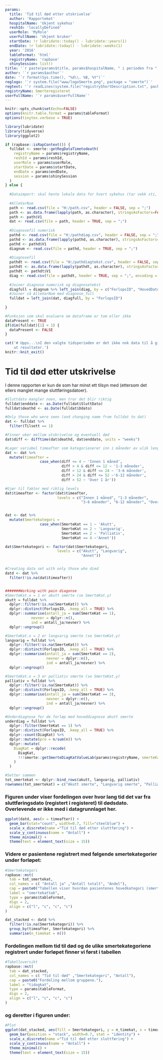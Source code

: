 ```yaml
---
params:
  title: 'Tid til død etter utskrivelse'
  author: 'Rapporteket'
  hospitalName: 'Ukjent sykehus'
  reshId: 'locallyDefined'
  userRole: 'MyRole'
  userFullName: 'Ukjent bruker'
  startDate: !r lubridate::today() - lubridate::years(1)
  endDate: !r lubridate::today() - lubridate::weeks(1)
  year: '2016'
  tableFormat: 'html'
  registryName: 'rapbase'
  shinySession: list()
title: '`r paste(params$title, params$hospitalName, " i perioden fra ", params$startDate, " til ", params$endDate)`'
author: '`r params$author`'
date: '`r format(Sys.time(), "%d\\. %B, %Y")`'
reglogo: '`r system.file("www/logoSmerte.png", package = "smerte")`'
regtext: '`r readLines(system.file("registryShortDescription.txt", package = "smerte"))`'
registryName: Smerteregisteret
userFullName: '`r params$userFullName`'
---
```

```r
knitr::opts_chunk$set(echo=FALSE)
options(knitr.table.format = params$tableFormat)
options(tinytex.verbose = TRUE)

library(lubridate)
library(tidyverse)
library(ggplot2)
```

```r

if (rapbase::isRapContext()) {
  fulldat <- smerte::getRegDataTimetodeath(
    registryName = params$registryName,
    reshId = params$reshId,
    userRole = params$userRole,
    startDate = params$startDate,
    endDate = params$endDate,
    session = params$shinySession
  )
} else {
  
  #Dataimport: skal hente lokale data for hvert sykehus (tar vekk sti, og erstatter med lokal fil)
  
  #AlleVarNum
  path <- read.csv(file = "H:/path.csv", header = FALSE, sep = ";")
  path <- as.data.frame(lapply(path, as.character), stringsAsFactors=FALSE)
  path <- path$V1
  dat <- read.csv(file = path, header = TRUE, sep = ";")
  
  #Diagnosefil numerisk
  pathd <- read.csv(file = "H:/pathdiag.csv", header = FALSE, sep = ";")
  pathd <- as.data.frame(lapply(pathd, as.character), stringsAsFactors=FALSE)
  pathd <- pathd$V1
  diagnum <- read.csv(file = pathd, header = TRUE, sep = ";")
  
  #Diagnosefil
  pathdt <- read.csv(file = "H:/pathdiagtekst.csv", header = FALSE, sep = ";", encoding = "UTF-8")
  pathdt <- as.data.frame(lapply(pathdt, as.character), stringsAsFactors=FALSE)
  pathdt <- pathdt$V1
  diag <- read.csv(file = pathdt, header = TRUE, sep = ";", encoding = "UTF-8")
  
  #Joiner diagnose numerisk og diagnosetekst
  diagfull = diagnum %>% left_join(diag, by = c("ForlopsID", "HovedDato", "SmerteDiagID"))
  #Joiner så AlleVarNum med diagnose_full
  fulldat = left_join(dat, diagfull, by = "ForlopsID")
  
}

#Funksjon som skal evaluere om dataframe er tom eller ikke
dataPresent <- TRUE
if(dim(fulldat)[1] < 1) {
  dataPresent <- FALSE
}
```



```r
cat('# Upps...\nI den valgte tidsperioden er det ikke nok data til å gi 
    ut resultater.')
knitr::knit_exit()

```
# Tid til død etter utskrivelse

I denne rapporten er kun de som har minst ett tilsyn med (ettersom det ellers manglet mange sluttføringsdatoer).

```r
#Sluttdato mangler noen, men tror det blir riktig
fulldat$enddate <- as.Date(fulldat$SluttDato)
fulldat$deathd <- as.Date(fulldat$Ddato)

#Only those who were seen (and changing name from fulldat to dat)
dat <- fulldat %>%
  filter(Tilsett == 1)

#Finner uker mellom utskrivelse og eventuell død
dat$diff <- difftime(dat$deathd, dat$enddate, units = "weeks")

#Lager variabel timeafter som kategorieserer inn i måneder av ulik lengde
dat <- dat %>% 
  mutate(timeafter = 
                case_when(diff <= 4 ~ 'Innen 1 måned',
                          diff > 4 & diff <= 12 ~ '1-3 måneder',
                          diff > 12 & diff <= 24 ~ '3-6 måneder',
                          diff > 24 & diff <= 52 ~'6-12 måneder',
                          diff > 52 ~ 'Over 1 år'))

#Gjør til faktor med riktig levels
dat$timeafter <- factor(dat$timeafter, 
                        levels = c("Innen 1 måned", "1-3 måneder",
                                   "3-6 måneder", "6-12 måneder", "Over 1 år"))


dat <- dat %>% 
  mutate(Smertekategori = 
                case_when(SmerteKat == 1 ~ 'Akutt',
                          SmerteKat == 2 ~ 'Langvarig',
                          SmerteKat == 2 ~ 'Palliativ',
                          SmerteKat == 4 ~'Annet'))

dat$Smertekategori <- factor(dat$Smertekategori, 
                        levels = c("Akutt", "Langvarig",
                                   "Annet"))


#Creating data set with only those who died
datd <- dat %>%
  filter(!is.na(dat$timeafter))


#######Working with pain diagonse
#SmerteKat.x = 1 er akutt smerte (se SmerteKat.y)
akutt = fulldat %>% 
  dplyr::filter(!is.na(SmerteKat)) %>% 
  dplyr::distinct(ForlopsID, .keep_all = TRUE) %>% 
  dplyr::summarise(antall_ja = sum(SmerteKat == 1),
            nevner = dplyr::n(),
            ind = antall_ja/nevner) %>% 
  dplyr::ungroup()

#SmerteKat.x = 2 er langvarig smerte (se SmerteKat.y)
langvarig = fulldat %>% 
  dplyr::filter(!is.na(SmerteKat)) %>% 
  dplyr::distinct(ForlopsID, .keep_all = TRUE) %>% 
  dplyr::summarise(antall_ja = sum(SmerteKat == 2),
                   nevner = dplyr::n(),
                   ind = antall_ja/nevner) %>% 
  dplyr::ungroup()

#SmerteKat.x = 3 er palliativ smerte (se SmerteKat.y)
palliativ = fulldat %>% 
  dplyr::filter(!is.na(SmerteKat)) %>% 
  dplyr::distinct(ForlopsID, .keep_all = TRUE) %>% 
  dplyr::summarise(antall_ja = sum(SmerteKat == 3),
                   nevner = dplyr::n(),
                   ind = antall_ja/nevner) %>% 
  dplyr::ungroup()

#Underdiagnose for de forløp med hoveddiagnose akutt smerte
underdiag = fulldat %>% 
  dplyr::filter(SmerteKat == 1) %>% 
  dplyr::distinct(ForlopsID, .keep_all = TRUE) %>% 
  dplyr::count(DiagKat) %>%
  dplyr::mutate(pro = n/sum(n)) %>%
  dplyr::mutate(
    DiagKat = dplyr::recode(
      DiagKat,
      !!!smerte::getSmerteDiagKatValueLab(params$registryName, smerteKat = 1)
    )
  )

#Setter sammen
tot_smertekat <- dplyr::bind_rows(akutt, langvarig, palliativ)
rownames(tot_smertekat) = c("Akutt smerte", "Langvarig smerte", "Palliativ")


```

### Figuren under viser fordelingen over hvor lang tid det var fra sluttføringsdato (registert i registeret) til dødsdato. Overlevende er ikke med i datagrunnlaget her.
```r

ggplot(datd, aes(x = timeafter)) +
  geom_bar(stat="count", width=0.7, fill="steelblue") +
  scale_x_discrete(name ="Tid til død etter sluttføring") +
  scale_y_continuous(name = "Antall") +
  theme_minimal() +
  theme(text = element_text(size = 15)) 
```

### Videre er pasientene registrert med følgende smertekategorier under forløpet:
```r

#Smertekategori
rapbase::mst(
  tab = tot_smertekat, 
  col_names = c( "Antall ja" ,"Antall totalt", "Andel"),
  cap = paste0("Tabellen viser hvordan pasientenes hovedkategori (smerte) fordeler seg mellom akutt, langvarig eller palliativ smerte."),
  label = "smertekattab",
  type = params$tableFormat,
  digs = 2,
  align = c("l", "c", "c", "c")
)
```


```r

dat_stacked <- datd %>%
  filter(!is.na(Smertekategori)) %>%
  group_by(timeafter, Smertekategori) %>%
  summarise(n_timekat = n())

```

### Fordelingen mellom tid til død og de ulike smertekategoriene registrert under forløpet finner vi først i tabellen
```r

#Tabelloversikt
rapbase::mst(
  tab = dat_stacked, 
  col_names = c( "Tid til død" ,"Smertekategori", "Antall"),
  cap = paste0("Fordeling mellom gruppene."),
  label = "tidogkat",
  type = params$tableFormat,
  digs = 2,
  align = c("l", "c", "c", "c")
)
```

### og deretter i figuren under:
```r
#Plot
ggplot(dat_stacked, aes(fill = Smertekategori, y = n_timekat, x = timeafter)) + 
  geom_bar(position = "stack", width=0.7, stat = "identity") +
  scale_x_discrete(name ="Tid til død etter sluttføring") +
  scale_y_continuous(name = "Antall") +
  theme_minimal() +
  theme(text = element_text(size = 15)) 

```
